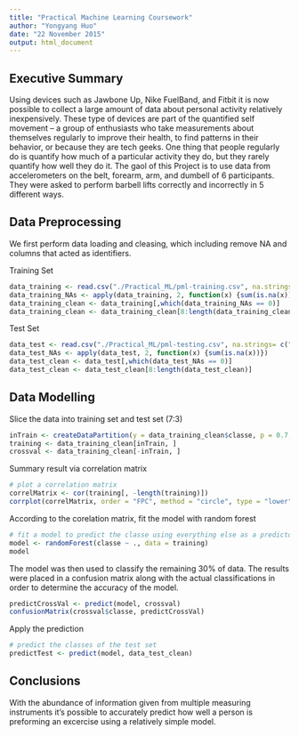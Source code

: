 ```yaml
---
title: "Practical Machine Learning Coursework"
author: "Yongyang Huo"
date: "22 November 2015"
output: html_document
---
```

## Executive Summary  
  Using devices such as Jawbone Up, Nike FuelBand, and Fitbit it is now possible to collect a large amount of data about personal activity relatively inexpensively. These type of devices are part of the quantified self movement – a group of enthusiasts who take measurements about themselves regularly to improve their health, to find patterns in their behavior, or because they are tech geeks. One thing that people regularly do is quantify how much of a particular activity they do, but they rarely quantify how well they do it. 
  The gaol of this Project is to use data from accelerometers on the belt, forearm, arm, and dumbell of 6 participants. They were asked to perform barbell lifts correctly and incorrectly in 5 different ways.
 
 
## Data Preprocessing 
 We first perform data loading and cleasing, which including remove NA and columns that acted as identifiers.

Training Set
```r
data_training <- read.csv("./Practical_ML/pml-training.csv", na.strings= c("NA",""," "))
data_training_NAs <- apply(data_training, 2, function(x) {sum(is.na(x))})
data_training_clean <- data_training[,which(data_training_NAs == 0)]
data_training_clean <- data_training_clean[8:length(data_training_clean)]
```


Test Set
```r
data_test <- read.csv("./Practical_ML/pml-testing.csv", na.strings= c("NA",""," "))
data_test_NAs <- apply(data_test, 2, function(x) {sum(is.na(x))})
data_test_clean <- data_test[,which(data_test_NAs == 0)]
data_test_clean <- data_test_clean[8:length(data_test_clean)]
```



## Data Modelling

Slice the data into training set and test set (7:3)
```r
inTrain <- createDataPartition(y = data_training_clean$classe, p = 0.7, list = FALSE)
training <- data_training_clean[inTrain, ]
crossval <- data_training_clean[-inTrain, ]

```  
Summary result via correlation matrix
```r
# plot a correlation matrix
correlMatrix <- cor(training[, -length(training)])
corrplot(correlMatrix, order = "FPC", method = "circle", type = "lower", tl.cex = 0.8,  tl.col = rgb(0, 0, 0))
```  

According to the corelation matrix, fit the model with random forest
```r
# fit a model to predict the classe using everything else as a predictor
model <- randomForest(classe ~ ., data = training)
model
```  
The model was then used to classify the remaining 30% of data. The results were placed in a confusion matrix along with the actual classifications in order to determine the accuracy of the model.
```r
predictCrossVal <- predict(model, crossval)
confusionMatrix(crossval$classe, predictCrossVal)
``` 

Apply the prediction
```r
# predict the classes of the test set
predictTest <- predict(model, data_test_clean)
``` 
## Conclusions
With the abundance of information given from multiple measuring instruments it's possible to accurately predict how well a person is preforming an excercise using a relatively simple model.
